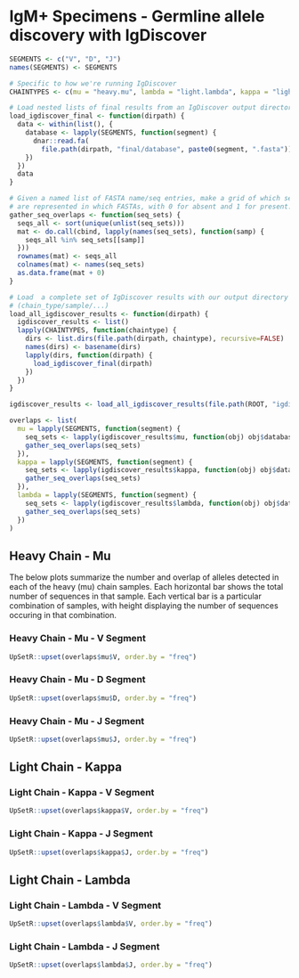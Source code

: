 # IgM+ Specimens - Germline allele discovery with IgDiscover

```r
SEGMENTS <- c("V", "D", "J")
names(SEGMENTS) <- SEGMENTS

# Specific to how we're running IgDiscover
CHAINTYPES <- c(mu = "heavy.mu", lambda = "light.lambda", kappa = "light.kappa")

# Load nested lists of final results from an IgDiscover output directory.
load_igdiscover_final <- function(dirpath) {
  data <- within(list(), {
    database <- lapply(SEGMENTS, function(segment) {
      dnar::read.fa(
        file.path(dirpath, "final/database", paste0(segment, ".fasta")))
    })
  })
  data
}

# Given a named list of FASTA name/seq entries, make a grid of which sequences
# are represented in which FASTAs, with 0 for absent and 1 for present.
gather_seq_overlaps <- function(seq_sets) {
  seqs_all <- sort(unique(unlist(seq_sets)))
  mat <- do.call(cbind, lapply(names(seq_sets), function(samp) {
    seqs_all %in% seq_sets[[samp]]
  }))
  rownames(mat) <- seqs_all
  colnames(mat) <- names(seq_sets)
  as.data.frame(mat + 0)
}

# Load  a complete set of IgDiscover results with our output directory structure
# (chain_type/sample/...)
load_all_igdiscover_results <- function(dirpath) {
  igdiscover_results <- list()
  lapply(CHAINTYPES, function(chaintype) {
    dirs <- list.dirs(file.path(dirpath, chaintype), recursive=FALSE)
    names(dirs) <- basename(dirs)
    lapply(dirs, function(dirpath) {
      load_igdiscover_final(dirpath)
    })
  })
}

igdiscover_results <- load_all_igdiscover_results(file.path(ROOT, "igdiscover-20200228"))

overlaps <- list(
  mu = lapply(SEGMENTS, function(segment) {
    seq_sets <- lapply(igdiscover_results$mu, function(obj) obj$database[[segment]]$seq)
    gather_seq_overlaps(seq_sets)
  }),
  kappa = lapply(SEGMENTS, function(segment) {
    seq_sets <- lapply(igdiscover_results$kappa, function(obj) obj$database[[segment]]$seq)
    gather_seq_overlaps(seq_sets)
  }),
  lambda = lapply(SEGMENTS, function(segment) {
    seq_sets <- lapply(igdiscover_results$lambda, function(obj) obj$database[[segment]]$seq)
    gather_seq_overlaps(seq_sets)
  })
)
```

## Heavy Chain - Mu

The below plots summarize the number and overlap of alleles detected in each of 
the heavy (mu) chain samples.  Each horizontal bar shows the total number of
sequences in that sample.  Each vertical bar is a particular combination of
samples, with height displaying the number of sequences occuring in that
combination.

### Heavy Chain - Mu - V Segment

```r
UpSetR::upset(overlaps$mu$V, order.by = "freq")
```

### Heavy Chain - Mu - D Segment

```r
UpSetR::upset(overlaps$mu$D, order.by = "freq")
```

### Heavy Chain - Mu - J Segment
```r
UpSetR::upset(overlaps$mu$J, order.by = "freq")
```

## Light Chain - Kappa

### Light Chain - Kappa - V Segment

```r
UpSetR::upset(overlaps$kappa$V, order.by = "freq")
```

### Light Chain - Kappa - J Segment

```r
UpSetR::upset(overlaps$kappa$J, order.by = "freq")
```

## Light Chain - Lambda

### Light Chain - Lambda - V Segment

```r
UpSetR::upset(overlaps$lambda$V, order.by = "freq")
```

### Light Chain - Lambda - J Segment

```r
UpSetR::upset(overlaps$lambda$J, order.by = "freq")
```
